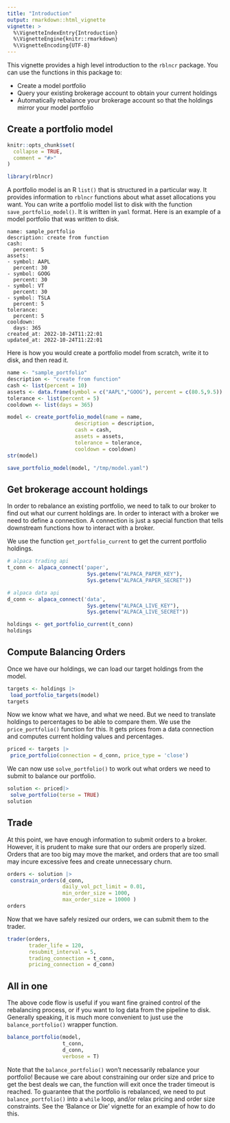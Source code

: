 ```yaml
---
title: "Introduction"
output: rmarkdown::html_vignette
vignette: >
  %\VignetteIndexEntry{Introduction}
  %\VignetteEngine{knitr::rmarkdown}
  %\VignetteEncoding{UTF-8}
---
```


This vignette provides a high level introduction to the `rblncr` package. You can use the functions in this package to:

- Create a model portfolio
- Query your existing brokerage account to obtain your current holdings
- Automatically rebalance your brokerage account so that the holdings mirror your model portfolio

## Create a portfolio model

```r
knitr::opts_chunk$set(
  collapse = TRUE,
  comment = "#>"
)
```



```r
library(rblncr)
```

A portfolio model is an R `list()` that is structured in a particular way. It provides information to `rblncr` functions about what asset allocations you want. You can write a portfolio model list to disk with the function `save_portfolio_model()`. It is written in `yaml` format. Here is an example of a model portfolio that was written to disk.

```
name: sample_portfolio
description: create from function
cash:
  percent: 5
assets:
- symbol: AAPL
  percent: 30
- symbol: GOOG
  percent: 30
- symbol: VT
  percent: 30
- symbol: TSLA
  percent: 5
tolerance:
  percent: 5
cooldown:
  days: 365
created_at: 2022-10-24T11:22:01
updated_at: 2022-10-24T11:22:01
```

Here is how you would create a portfolio model from scratch, write it to disk, and then read it.

```r
name <- "sample_portfolio"
description <- "create from function"
cash <- list(percent = 10)
assets <- data.frame(symbol = c("AAPL","GOOG"), percent = c(80.5,9.5))
tolerance <- list(percent = 5)
cooldown <- list(days = 365)

model <- create_portfolio_model(name = name,
                      description = description,
                      cash = cash,
                      assets = assets,
                      tolerance = tolerance,
                      cooldown = cooldown)
str(model)

save_portfolio_model(model, "/tmp/model.yaml")

```

## Get brokerage account holdings

In order to rebalance an existing portfolio, we need to talk to our broker to find out what our current holdings are. In order to interact with a broker we need to define a connection. A connection is just a special function that tells downstream functions how to interact with a broker.

We use the function `get_portfolio_current` to get the current portfolio holdings.

```r
# alpaca trading api
t_conn <- alpaca_connect('paper',
                          Sys.getenv("ALPACA_PAPER_KEY"),
                          Sys.getenv("ALPACA_PAPER_SECRET"))

# alpaca data api
d_conn <- alpaca_connect('data',
                          Sys.getenv("ALPACA_LIVE_KEY"),
                          Sys.getenv("ALPACA_LIVE_SECRET"))

holdings <- get_portfolio_current(t_conn) 
holdings
```

## Compute Balancing Orders

Once we have our holdings, we can load our target holdings from the model.

```r
targets <- holdings |>
 load_portfolio_targets(model) 
targets
```

Now we know what we have, and what we need. But we need to translate holdings to percentages to be able to compare them. We use the `price_portfolio()` function for this. It gets prices from a data connection and computes current holding values and percentages.

```r
priced <- targets |>
 price_portfolio(connection = d_conn, price_type = 'close') 
```

We can now use `solve_portfolio()` to work out what orders we need to submit to balance our portfolio.

```r
solution <- priced|>
 solve_portfolio(terse = TRUE) 
solution
```

## Trade

At this point, we have enough information to submit orders to a broker. However, it is prudent to make sure that our orders are properly sized. Orders that are too big may move the market, and orders that are too small may incure excessive fees and create unnecessary churn.

```r
orders <- solution |>
 constrain_orders(d_conn, 
                  daily_vol_pct_limit = 0.01, 
                  min_order_size = 1000, 
                  max_order_size = 10000 )
orders
```

Now that we have safely resized our orders, we can submit them to the trader.

```r
trader(orders, 
       trader_life = 120,
       resubmit_interval = 5,
       trading_connection = t_conn, 
       pricing_connection = d_conn)
```

## All in one 

The above code flow is useful if you want fine grained control of the rebalancing process, or if you want to log data from the pipeline to disk. Generally speaking, it is much more convenient to just use the `balance_portfolio()` wrapper function.

```r
balance_portfolio(model,
                  t_conn,
                  d_conn,
                  verbose = T)
```


Note that the `balance_portfolio()` won't necessarily rebalance your portfolio! Because we care about constraining our order size and price to get the best deals we can, the function will exit once the trader timeout is reached. To guarantee that the portfolio is rebalanced, we need to put `balance_portfolio()` into a `while` loop, and/or relax pricing and order size constraints. See the 'Balance or Die' vignette for an example of how to do this.

